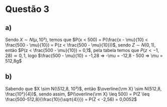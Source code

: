# Questão 3

## a)

Sendo $X \sim N(\mu, 10²)$, temos que $P(x < 500) = P(\frac{x - \mu}{10} < \frac{500 - \mu}{10}) = P(z < \frac{500 - \mu}{10}))$, sendo $Z \sim N(0,1)$, então $P(z < \frac{500 - \mu}{10}) = 0,1$, pela tabela temos que $P(z < -1,28) ≃ 0,1$, logo $\frac{500 - \mu}{10} = -1,28 => -\mu = -12,8 - 500 => \mu = 512,8g$

## b)

Sabendo que $X \sim N(\512,8, 10²)$, então $\overline{\rm X} \sim N(512,8, \frac{10²}{4})$, sendo assim, $P(\overline{\rm X} \leq 500) = P(Z \leq \frac{500-512,8}{\frac{10}{\sqrt{4}}}) = P(Z < -2,56) = 0,0052$